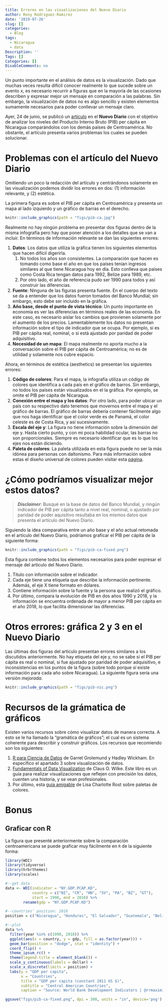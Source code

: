 ```yaml
---
title: Errores en las visualizaciones del Nuevo Diario
author: Rony Rodriguez-Ramirez
date: '2019-07-26'
slug: []
categories:
  - Blog
tags:
  - Nicaragua
  - data
Description: ''
Tags: []
Categories: []
DisableComments: no
---
```


Un punto importante en el análisis de datos es la visualización. Dado que muchas veces resulta difícil conocer realmente lo que sucede sobre un evento *x*, es necesario recurrir a figuras que en la mayoría de las ocasiones describen y expresar mejor un mensaje en comparación a las palabras. Sin embargo, la visualización de datos no es algo sencillo y existen elementos sumamente necesarios para poder conllevar un mensaje claro.

Ayer, 24 de junio, se publicó un [artículo](https://www.elnuevodiario.com.ni/economia/497166-pib-per-capita-nicaragua-centroamerica/) en el **Nuevo Diario** con el objetivo de analizar los niveles del Producto Interno Bruto (PIB) per cápita en Nicaragua comparándolos con los demás países de Centroamérica. No obstante, el artículo presenta varios problemas los cuales se pueden solucionar.

# Problemas con el artículo del Nuevo Diario
Omitiendo un poco la redacción del artículo y centrándonos solamente en las visualización podemos dividir los errores en dos: (1) información relevante, y (2) estética.

La primera figura es sobre el PIB per cápita en Centroamérica y presenta un mapa al lado izquierdo y un gráfico de barras en el derecho.

```r
knitr::include_graphics(path = "figs/pib-ca.jpg")
```

Realmente no hay ningún problema en presentar dos figuras dentro de la misma infografía pero hay que poner atención a los detalles que se van a incluir. En términos de información relevante se dan las siguientes errores:

1. **Datos**: Los datos que utiliza la gráfica tienen los siguientes elementos que hacen difícil digerirla.
   1. No todos los años son consistentes.  La comparación que hacen es tomando como base el año en que los países tenían ingresos similares al que tiene Nicaragua hoy en día. Esto conlleva que países como Costa Rica tengan datos para 1992, Belize para 1989, etc. 
   2. Por otro lado, el año de referencia pudo ser 1990 para todos y así construir las diferencias.
2. **Fuente**: Ninguna de las figuras presenta fuente. En el cuerpo del texto se da a entender que los datos fueron tomados del Banco Mundial; sin embargo, esto debe ser incluído en la gráfica.
3. **Año base, desde el punto de vista técnico**: Un punto importante en economía es ver las diferencias en términos reales de las economía. En este caso, es necesario aislar los cambios que provienen solamente por el aumento de los precios. Lamentablemente los datos no presentan información sobre el tipo de indicador que se ocupa. Por ejemplo, si es PIB per cápita real, nominal, o si está ajustado por paridad de poder adquisitivo.
4. **Necesidad de un mapa**: El mapa realmente no aporta mucho a la conversación sobre el PIB per cápita de Centroamérica; no es de utilidad y solamente nos cubre espacio.

Ahora, en términos de estética (aesthetics) se presentan los siguientes errores:

1. **Código de colores**: Para el mapa, la infografía utiliza un código de colores que identifica a cada país en el gráfico de barros. Sin embargo, no todos los países están visualizados en el la gráfica. Por ejemplo, se omite el PIB per cápita de Nicaragua.
2. **Conexión entre el mapa y los datos**: Por otro lado, para poder ubicar un país con su respectivo dato tenemos que movernos entre el mapa y el gráfico de barras. El gráfico de barras debería contener fácilmente algo que nos haga identificar que el color verde es de Panamá, el color celeste es de Costa Rica, y así sucesivamente.
3. **Escala del eje y**: La figura no tiene información sobre la dimensión del eje y. Hasta cierto punto, y con mi poca habilidad ocular, las barras no son proporcionales. Siempre es necesario identificar que es lo que los ejes nos están diciendo.
4. **Paleta de colores**: La paleta utilizada en esta figura puede no ser la más idónea para personas con daltonismo. Para más información sobre estas el diseño universal de colores pueden visitar esta [página](https://jfly.uni-koeln.de/color/).

# ¿Cómo podríamos visualizar mejor estos datos?

> __*Disclaimer*__: Busqué en la base de datos del Banco Mundial, y ningún indicador de PIB per cápita tanto a nivel real, nominal, o ajustado por paridad de poder aquisitivo resultaba en los mismos datos que presenta el artículo del Nuevo Diario.

Siguiendo la idea comparativa entre un año base y el año actual retomada en el artículo del Nuevo Diarío, podríamos graficar el PIB per cápita de la siguiente forma: 


```r
knitr::include_graphics(path = "figs/pib-ca-fixed.png")
```

Esta figura contiene todos los elementos necesarios para poder expresar el mensaje del artículo del Nuevo Diario.

1. Título con información sobre el indicador.
2. Cada eje tiene una etiqueta que describe la información pertinente. Además, el eje X tiene formato en dólares.
3. Contiene información sobre la fuente y la persona que realizó el gráfico.
4. Por último, compara la evolución de PIB en dos años 1990 y 2018, y la información se encuentra ordenada de mayor a menor PIB per cápita en el año 2018, lo que facilita dimensionar las diferencias.

# Otros errores: gráfica 2 y 3 en el Nuevo Diario

Las últimas dos figuras del artículo presentan errores similares a los discutidos anteriormente. No hay etiqueta del eje y, no se sabe si el PIB per cápita es real o nominal, si fue ajustado por paridad de poder adquisitivo, e inconsistencias en los puntos de la figura (sobre todo porque *si* existe información para cada año sobre Nicaragua). La siguiente figura sería una versión *mejorada*.

```r
knitr::include_graphics(path = "figs/pib-nic.png")
```

# Recursos de la grámatica de gráficos

Existen varios recursos sobre cómo visualizar datos de manera correcta. A esto se le ha llamado la "gramática de gráficos"; el cual es un sistema coherente para describir y construir gráficos. Los recursos que recomiendo son los siguientes:

1. [R para Ciencia de Datos](https://es.r4ds.hadley.nz/visualizacion-de-datos.html) de Garret Grolemund y Hadley Wickham. En específico el apartado 3 sobre visualización de datos.
2. [Fundamentals of Data Visualization](https://serialmentor.com/dataviz/) de Claus O. Wilke. Este libro es un guía para realizar visualizaciones que reflejen con precisión los datos, cuenten una historia, y se vean profesionales.
3. Por último, esta [guía amigable](https://blog.datawrapper.de/colorguide/) de Lisa Charlotte Rost sobre paletas de colores.

# Bonus

## Graficar con R
La figura que presenté anteriormente sobre la comparación centroamericana se puede graficar muy fácilmente en `R` de la siguiente forma:

```r
library(WDI) 
library(tidyverse)
library(hrbrthemes)
library(scales)

#--get data
data <- WDI(indicator = "NY.GDP.PCAP.KD", 
            country = c("NI", "CR", "HN", "SV", "PA", "BZ", "GT"), 
            start = 1990, end = 2018) %>%  
        rename(gdp = "NY.GDP.PCAP.KD")

#--countries' position: 2018 
position = c("Nicaragua", "Honduras", "El Salvador", "Guatemala", "Belize", "Costa Rica", "Panama")

#--plot
data %>%  
  filter(year %in% c(1990, 2018)) %>%  
  ggplot(aes(x = country, y = gdp, fill = as.factor(year))) + 
  geom_bar(position = "dodge", stat = "identity") + 
  coord_flip() + 
  theme_ipsum_rc() + 
  theme(legend.title = element_blank()) + 
  scale_y_continuous(labels = dollar) + 
  scale_x_discrete(limits = position) + 
  labs(y = "GDP per capita", 
       x = "Countries", 
       title = "GDP per capita (constant 2011 US $)",  
       subtitle = "Central American Countries", 
       caption = "Source: World Bank Development Indicators | @rrmaximilliano") 

ggsave("figs/pib-ca-fixed.png", dpi = 300, units = "in", device='png')
```
